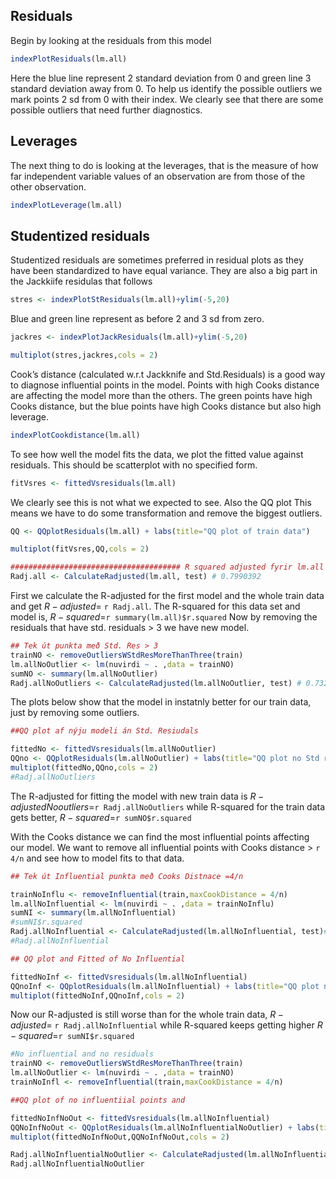 ## Residuals
Begin by looking at the residuals from this model

```r
indexPlotResiduals(lm.all)
```

Here the blue line represent 2 standard deviation from 0 and green line 3 standard deviation away from 0. To help us identify the possible outliers we mark points 2 sd from 0 with their index.  We clearly see that there are some possible outliers that need further diagnostics.

## Leverages

The next thing to do is looking at the leverages, that is the measure of how far independent variable values of an observation are from those of the other observation.

```r
indexPlotLeverage(lm.all)
```


## Studentized residuals

Studentized residuals are sometimes preferred in residual plots as they have been standardized to have equal variance. They are also a big part in the Jackkiife residulas that follows

```r
stres <- indexPlotStResiduals(lm.all)+ylim(-5,20)
```

Blue and green line represent as before 2 and 3 sd from zero. 

```r
jackres <- indexPlotJackResiduals(lm.all)+ylim(-5,20)
```
 
```r
multiplot(stres,jackres,cols = 2)
```

Cook's distance (calculated w.r.t Jackknife and Std.Residuals) is a good way to diagnose influential points in the model. Points with high Cooks distance are affecting the model more than the others. The green points have high Cooks distance, but the blue points have high Cooks distance but also high leverage.

```r
indexPlotCookdistance(lm.all)
```

To see how well the model fits the data, we plot the fitted value against residuals. This should be scatterplot with no specified form.

```r
fitVsres <- fittedVsresiduals(lm.all)
```

We clearly see this is not what we expected to see. Also the QQ plot This means we have to do some transformation and remove the biggest outliers.  

  
```r
QQ <- QQplotResiduals(lm.all) + labs(title="QQ plot of train data")
```

```r
multiplot(fitVsres,QQ,cols = 2)
```


```r
###################################### R squared adjusted fyrir lm.all
Radj.all <- CalculateRadjusted(lm.all, test) # 0.7990392
```


First we calculate the R-adjusted for the first model and the whole train data and get $R-adjusted$= `r Radj.all`. The R-squared for this data set and model is, $R-squared$=`r summary(lm.all)$r.squared`
Now by removing the residuals that have std. residuals $>$ 3 we have new model.

```r
## Tek út punkta með Std. Res > 3
trainNO <- removeOutliersWStdResMoreThanThree(train)
lm.allNoOutlier <- lm(nuvirdi ~ . ,data = trainNO)
sumNO <- summary(lm.allNoOutlier)
Radj.allNoOutliers <- CalculateRadjusted(lm.allNoOutlier, test) # 0.7328961 # Ottó: 0.7905836
```



The plots below show that the model in instatnly better for our train data, just by removing some outliers.

```r
##QQ plot af nýju modeli án Std. Resiudals

fittedNo <- fittedVsresiduals(lm.allNoOutlier)
QQno <- QQplotResiduals(lm.allNoOutlier) + labs(title="QQ plot no Std res > 3")
multiplot(fittedNo,QQno,cols = 2)
#Radj.allNoOutliers
```

The R-adjusted for fitting the model with new train data is $R-adjusted No outliers$=`r Radj.allNoOutliers` while R-squared for the train data gets better, $R-squared$=`r sumNO$r.squared`

With the Cooks distance we can find the most influential points affecting our model. We want to remove all influential points with Cooks distance $>$ `r 4/n` and see how to model fits to that data.


```r

## Tek út Influential punkta með Cooks Distnace =4/n

trainNoInflu <- removeInfluential(train,maxCookDistance = 4/n)
lm.allNoInfluential <- lm(nuvirdi ~ . ,data = trainNoInflu)
sumNI <- summary(lm.allNoInfluential)
#sumNI$r.squared
Radj.allNoInfluential <- CalculateRadjusted(lm.allNoInfluential, test)# 0.7327364 # 0.7888572
#Radj.allNoInfluential
```


```r
## QQ plot and Fitted of No Influential

fittedNoInf <- fittedVsresiduals(lm.allNoInfluential)
QQnoInf <- QQplotResiduals(lm.allNoInfluential) + labs(title="QQ plot no influential")
multiplot(fittedNoInf,QQnoInf,cols = 2)
```

Now our R-adjusted is still worse than for the whole train data, $R-adjusted$= `r Radj.allNoInfluential` while R-squared keeps getting higher $R-squared$=`r sumNI$r.squared`

```r
#No influential and no residuals
trainNO <- removeOutliersWStdResMoreThanThree(train)
lm.allNoOutlier <- lm(nuvirdi ~ . ,data = trainNO)
trainNoInfl <- removeInfluential(train,maxCookDistance = 4/n)

##QQ plot of no influentiial points and 

fittedNoInfNoOut <- fittedVsresiduals(lm.allNoInfluential)
QQNoInfNoOut <- QQplotResiduals(lm.allNoInfluentialNoOutlier) + labs(title="QQ plot no inf no std res > 3")
multiplot(fittedNoInfNoOut,QQNoInfNoOut,cols = 2)

Radj.allNoInfluentialNoOutlier <- CalculateRadjusted(lm.allNoInfluentialNoOutlier, test)
Radj.allNoInfluentialNoOutlier
```

